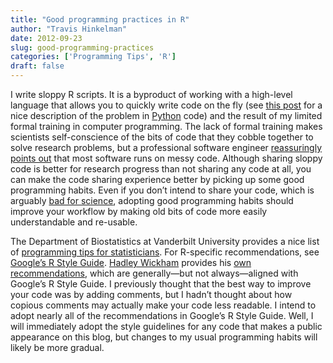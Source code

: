 ```yaml
---
title: "Good programming practices in R"
author: "Travis Hinkelman"
date: 2012-09-23
slug: good-programming-practices
categories: ['Programming Tips', 'R']
draft: false
---
```


I write sloppy R scripts. It is a byproduct of working with a high-level language that allows you to quickly write code on the fly (see [this post](http://www.pgbovine.net/python-unreadable.htm) for a nice description of the problem in [Python](https://www.python.org/) code) and the result of my limited formal training in computer programming. The lack of formal training makes scientists self-conscience of the bits of code that they cobble together to solve research problems, but a professional software engineer [reassuringly points out](http://www.nature.com/news/2010/101013/full/467753a.html) that most software runs on messy code. Although sharing sloppy code is better for research progress than not sharing any code at all, you can make the code sharing experience better by picking up some good programming habits. Even if you don't intend to share your code, which is arguably [bad for science](https://www.scientificamerican.com/article/secret-computer-code-threatens-science/), adopting good programming habits should improve your workflow by making old bits of code more easily understandable and re-usable. 

The Department of Biostatistics at Vanderbilt University provides a nice list of [programming tips for statisticians](http://biostat.mc.vanderbilt.edu/wiki/Main/ProgrammingTipsForStatisticians). For R-specific recommendations, see [Google's R Style Guide](https://google.github.io/styleguide/Rguide.html). [Hadley Wickham](http://hadley.nz/) provides his [own recommendations](http://stat405.had.co.nz/r-style.html), which are generally---but not always---aligned with Google's R Style Guide. I previously thought that the best way to improve your code was by adding comments, but I hadn't thought about how copious comments may actually make your code less readable. I intend to adopt nearly all of the recommendations in Google's R Style Guide. Well, I will immediately adopt the style guidelines for any code that makes a public appearance on this blog, but changes to my usual programming habits will likely be more gradual.
